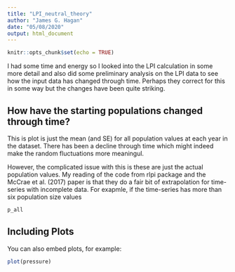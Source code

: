 ```yaml
---
title: "LPI_neutral_theory"
author: "James G. Hagan"
date: "05/08/2020"
output: html_document
---
```


```r
knitr::opts_chunk$set(echo = TRUE)
```

I had some time and energy so I looked into the LPI calculation in some more detail and also did some preliminary analysis on the LPI data to see how the input data has changed through time. Perhaps they correct for this in some way but the changes have been quite striking.

## How have the starting populations changed through time?

This is plot is just the mean (and SE) for all population values at each year in the dataset. There has been a decline through time which might indeed make the random fluctuations more meaningul. 

However, the complicated issue with this is these are just the actual population values. My reading of the code from rlpi package and the McCrae et al. (2017) paper is that they do a fair bit of extrapolation for time-series with incomplete data. For exapmle, if the time-series has more than six population size values

```r
p_all
```

## Including Plots

You can also embed plots, for example:

```r
plot(pressure)
```

